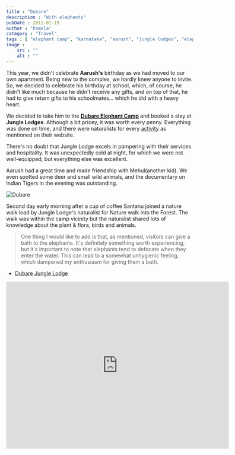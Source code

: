 ```yaml
---
title : "Dubare"
description : "With elephants"
pubDate : 2011-01-19
author : "Pamela"
category : "Travel"
tags : [ "elephant camp", "karnataka", "aarush", "jungle lodges", "elephant"]
image : 
    src : ""
    alt : ""
---
```



This year, we didn't celebrate **Aarush's** birthday as we had moved to our own apartment. Being new to the complex, we hardly knew anyone to invite. So, we decided to celebrate his birthday at school, which, of course, he didn't like much because he didn't receive any gifts, and on top of that, he had to give return gifts to his schoolmates... which he did with a heavy heart.

We decided to take him to the **[Dubare Elephant Camp](http://www.junglelodges.com/index.php/resorts/dubare.html)** and booked a stay at **Jungle Lodges**. Although a bit pricey, it was worth every penny. Everything was done on time, and there were naturalists for every [activity](http://www.junglelodges.com/index.php/resorts/dubare.html) as mentioned on their website. 

There's no doubt that Jungle Lodge excels in pampering with their services and hospitality. It was unexpectedly cold at night, for which we were not well-equipped, but everything else was excellent. 

Aarush had a great time and made friendship with Mehul(another kid). We even spotted some deer and small wild animals, and the documentary on Indian Tigers in the evening was outstanding.

<Image src={pic1} alt="Dubare"/>

Second day early morning after a cup of coffee Santanu joined a nature walk lead by Jungle Lodge's naturalist for Nature walk into the Forest. The walk was within the camp vicinity but the naturalist shared lots of knowledge about the plant & flora, birds and animals.


>One thing I would like to add is that, as mentioned, visitors can give a bath to the elephants. It's definitely something worth experiencing, but it's important to note that elephants tend to defecate when they enter the water. This can lead to a somewhat unhygienic feeling, which dampened my enthusiasm for giving them a bath.

-  [Dubare Jungle Lodge](https://www.junglelodges.com/resort/dubare-elephant-camp-hobli/)


<iframe src="https://www.google.com/maps/embed?pb=!1m24!1m8!1m3!1d996390.1347099622!2d76.1872571!3d12.7036987!3m2!1i1024!2i768!4f13.1!4m13!3e6!4m5!1s0x3bae1670c9b44e6d%3A0xf8dfc3e8517e4fe0!2sBangalore%2C%20Karnataka!3m2!1d12.9715987!2d77.5945627!4m5!1s0x3ba5a6213b0cc98d%3A0x40de9c04d7600912!2sDubare%20Elephant%20Camp%2C%20Nanjarayapatna%2C%20Karnataka!3m2!1d12.370573!2d75.9054101!5e0!3m2!1sen!2sin!4v1584959249943!5m2!1sen!2sin" width="600" height="450" frameborder="0" style="border:0;" allowfullscreen="" aria-hidden="false" tabindex="0"></iframe>
